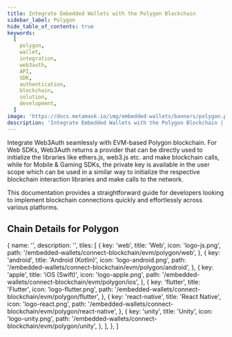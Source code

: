 ```yaml
---
title: Integrate Embedded Wallets with the Polygon Blockchain
sidebar_label: Polygon
hide_table_of_contents: true
keywords:
  [
    polygon,
    wallet,
    integration,
    web3auth,
    API,
    SDK,
    authentication,
    blockchain,
    solution,
    development,
  ]
image: 'https://docs.metamask.io/img/embedded-wallets/banners/polygon.png'
description: 'Integrate Embedded Wallets with the Polygon Blockchain | Embedded Wallets'
---
```



<SEO
  title="Integrate Embedded Wallets with the Polygon Blockchain"
  description="Integrate Embedded Wallets with the Polygon Blockchain | Embedded Wallets"
  image="https://docs.metamask.io/img/embedded-wallets/banners/polygon.png"
  slug="/embedded-wallets/connect-blockchain/evm/polygon"
/>

Integrate Web3Auth seamlessly with EVM-based Polygon blockchain. For Web SDKs, Web3Auth returns a provider that can be directly used to initialize the libraries like ethers.js, web3.js etc. and make blockchain calls, while for Mobile & Gaming SDKs, the private key is available in the user scope which can be used in a similar way to initialize the respective blockchain interaction libraries and make calls to the network.

This documentation provides a straightforward guide for developers looking to implement blockchain connections quickly and effortlessly across various platforms.

## Chain Details for Polygon

<ChainDetailsPolygon />

  {
    name: '',
    description: '',
    tiles: [
      {
        key: 'web',
        title: 'Web',
        icon: 'logo-js.png',
        path: '/embedded-wallets/connect-blockchain/evm/polygon/web',
      },
      {
        key: 'android',
        title: 'Android (Kotlin)',
        icon: 'logo-android.png',
        path: '/embedded-wallets/connect-blockchain/evm/polygon/android',
      },
      {
        key: 'apple',
        title: 'iOS (Swift)',
        icon: 'logo-apple.png',
        path: '/embedded-wallets/connect-blockchain/evm/polygon/ios',
      },
      {
        key: 'flutter',
        title: 'Flutter',
        icon: 'logo-flutter.png',
        path: '/embedded-wallets/connect-blockchain/evm/polygon/flutter',
      },
      {
        key: 'react-native',
        title: 'React Native',
        icon: 'logo-react.png',
        path: '/embedded-wallets/connect-blockchain/evm/polygon/react-native',
      },
      {
        key: 'unity',
        title: 'Unity',
        icon: 'logo-unity.png',
        path: '/embedded-wallets/connect-blockchain/evm/polygon/unity',
      },
    ],
  },
]

<Tiles tileGroups={Polygon} />
